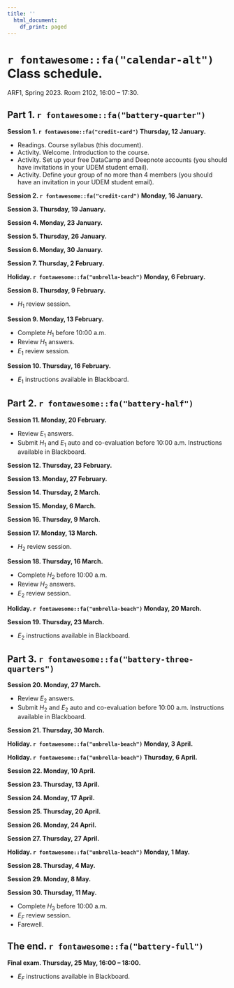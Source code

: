 ```yaml
---
title: ''
  html_document:
    df_print: paged
---
```


\newpage

# `r fontawesome::fa("calendar-alt")` Class schedule. 

ARF1, Spring 2023. Room 2102, 16:00 – 17:30.

## Part 1. `r fontawesome::fa("battery-quarter")`

**Session 1. `r fontawesome::fa("credit-card")` Thursday, 12 January.**

- Readings. Course syllabus (this document).
- Activity. Welcome. Introduction to the course.
- Activity. Set up your free DataCamp and Deepnote accounts (you should have invitations in your UDEM student email).
- Activity. Define your group of no more than 4 members (you should have an invitation in your UDEM student email).

**Session 2. `r fontawesome::fa("credit-card")` Monday, 16 January.**

<!-- - Readings. @crouhy2014essentials: Chapter 1: Risk management a helicopter view. -->
<!-- - Complementary material. @crouhy2014essentials videos: First [The Building Blocks of Risk Management.](https://youtu.be/sKMt1qzmGfU) Second [Risk Management: A Helicopter View.](https://youtu.be/PJbRtIVGdaI) -->
<!-- - Complementary material. Reading: @brealey2020principles: Chapter 26 Managing Risk. -->

**Session 3. Thursday, 19 January.**

<!-- - Readings. @crouhy2014essentials: Chapter 2: Corporate risk management a primer. -->
<!-- - Complementary material. @crouhy2014essentials video: [Corporate Risk Management: A Primer.](https://youtu.be/YWpfwi8wD4c) -->

**Session 4. Monday, 23 January.**

<!-- - Readings. @crouhy2014essentials: Chapter 2: Corporate risk management a primer. -->
<!-- - Extra marks. DataCamp project: *Introduction to DataCamp Projects* by Rasmus Bååth. Before 10:00 a.m. -->

**Session 5. Thursday, 26 January.**

<!-- - Readings. @lozanoARF: Chapter 1. Loan analysis. -->
<!-- - To know more about regression with a binary dependent variable, and references to credit risk please see @hanck2020introduction: Chapter 11. @hull2020machine: Chapter 3. Classifiers: [ROC Curves, Area under curve, classification rate, true/false positive rate.](https://youtu.be/HljSmQhLs8M) -->

**Session 6. Monday, 30 January.**

<!-- - Readings. @lozanoARF: Chapter 1 Loan analysis; Mensaje del futuro para ARF. -->
<!-- - Complementary material. Article: @alonso2021understanding. -->
<!-- - Extra marks. DataCamp course: *Credit Risk Modeling in R* by Lore Dirick. Before 10:00 a.m. -->

**Session 7. Thursday, 2 February.**

<!-- - Readings. @lozanoARF: Chapter 1. Loan analysis. -->

**Holiday. `r fontawesome::fa("umbrella-beach")` Monday, 6 February.**

**Session 8. Thursday, 9 February.**

- $H_1$ review session.

<!-- - Readings. @Hull9: Section 24.1 Credit ratings; Section 24.2 Historical default probabilities; Section 24.3 Recovery rates. -->
<!-- - Complementary material. Fictional video (warning, it has offensive language): [FrontPoint Partners confronts Morgan Stanley Risk Assessors and S&P.](https://youtu.be/Vvxbc8L4s64) -->
<!-- - Complementary material. Video: [Ethics and Trust in the Investment Profession.](https://youtu.be/azBhDSjBRS0) -->
<!-- - Complementary material. PowerPoint slides: [John C. Hull.](https://www-2.rotman.utoronto.ca/~hull/ofodslides/index.html) -->
<!-- - Extra marks. DataCamp skill track: R Programming. Before 10:00 a.m. -->

**Session 9. Monday, 13 February.**

- Complete $H_1$ before 10:00 a.m.
- Review $H_1$ answers.
- $E_1$ review session.

<!-- - Readings. @Hull9: Section 24.6 Using equity prices to estimate default probabilities; @lozanoARF: Chapter 2 The Merton model. -->
<!-- - Complementary material. Reading: @brealey2020principles: Chapter 23 Credit Risk and the Value of Corporate Debt. -->
<!-- - Complementary material. Video: [Merton Model for Credit Risk Assessment.](https://youtu.be/TjVvatkjlsM) -->

**Session 10. Thursday, 16 February.**

- $E_1$ instructions available in Blackboard.

<!-- - Readings. @Hull9: Section 24.6 Using equity prices to estimate default probabilities; @lozanoARF: Chapter 2 The Merton model. -->
<!-- - Complementary material. Video: [FRM: How d2 in Black-Scholes becomes PD in Merton model](https://youtu.be/lV0ytJYbVzc) -->
<!-- - Extra marks. DataCamp project: *Visualizing COVID-19* by Richie Cotton.  Before 10:00 a.m. -->

## Part 2. `r fontawesome::fa("battery-half")`

**Session 11. Monday, 20 February.**

- Review $E_1$ answers.
- Submit $H_1$ and $E_1$ auto and co-evaluation before 10:00 a.m. Instructions available in Blackboard.

<!-- - Readings. @Hull9: Section 24.6 Using equity prices to estimate default probabilities; @lozanoARF: Chapter 2 The Merton model. -->

**Session 12. Thursday, 23 February.**


<!-- - [International Literacy Day.](https://youtu.be/spAAxgGZ4HI) -->

**Session 13. Monday, 27 February.**



**Session 14. Thursday, 2 March.**


<!-- - [International Day of Democracy.](https://www.un.org/en/observances/democracy-day) -->
<!-- - Mention DataCamp in social media if possible. [Instructions.](https://docs.google.com/document/d/1Dv-L036CZWsZCmn9W5p0ikgetlc4GcT-NQ9Rp_HebE0/edit) -->
<!-- - Super extra marks. Individual class activity. DataCamp assessment: R Programming. -->

**Session 15. Monday, 6 March.**


<!-- - Class activity. Analysis of the Mexican economy 1/2. -->
<!-- - Readings. Look for a recent and relevant Banxico presentation: [Banxico.](https://www.banxico.org.mx/publicaciones-y-prensa/presentaciones/presentaciones-junta-gobierno.html) -->
<!-- - Complementary material. Look for the latest available videos: [Dinero y Poder.](https://www.youtube.com/watch?v=rg14j5A63Ac&list=PLrFkZrRQk9nldDbMwOJ37xgPKL2M4E6Jl) -->

**Session 16. Thursday, 9 March.**


<!-- - Class activity. Analysis of the Mexican economy 2/2. -->

**Session 17. Monday, 13 March.**

- $H_2$ review session.

<!-- - Extra marks course: [Introduction to Sustainable Finance.](https://unccelearn.org/course/view.php?id=139&page=overview) -->
<!-- - Readings. @Hull9: Section 24.8 Default correlation; @lozanoARF: Chapter 3 The Gaussian copula model. -->
<!-- - Complementary material. Video: [Random numbers following a multivariate normal distribution.](https://youtu.be/cphvhtkpKoc) -->

**Session 18. Thursday, 16 March.**

- Complete $H_2$ before 10:00 a.m.
- Review $H_2$ answers.
- $E_2$ review session.

<!-- - [International Day of Awareness on Food Loss and Waste Reduction.](https://www.un.org/en/observances/end-food-waste-day/) -->
<!-- - Readings. @Hull9: Section 24.8 Default correlation; @lozanoARF: Chapter 3 The Gaussian copula model. -->
<!-- - Complementary material. Videos from my YouTube channel: [t Copula.](https://youtu.be/XZPVnanmEtw) [Gumbel Copula.](https://youtu.be/Oq27fu86ahU) [Frank Copula.](https://youtu.be/4OOF_FTrZ3w) [Clayton Copula.](https://youtu.be/vtzkgnWjFQ4) -->
<!-- - Extra marks. DataCamp skill track: Data Visualization with R. Before 10:00 a.m. -->

**Holiday. `r fontawesome::fa("umbrella-beach")` Monday, 20 March.**


**Session 19. Thursday, 23 March.**

- $E_2$ instructions available in Blackboard.


<!-- - Readings. @Hull9: Section 24.8 Default correlation; @lozanoARF: Chapter 3 The Gaussian copula model. -->
<!-- - Complementary material. Video: [Measuring Credit Risk.](https://youtu.be/03nNzt8PyYM) -->
<!-- - To know more about copulas see @ruppert2011statistics: Chapter 8. -->

## Part 3. `r fontawesome::fa("battery-three-quarters")`

**Session 20. Monday, 27 March.**

- Review $E_2$ answers.
- Submit $H_2$ and $E_2$ auto and co-evaluation before 10:00 a.m. Instructions available in Blackboard.

<!-- - Readings. @Hull9: Section 24.8 Default correlation; @lozanoARF: Chapter 3 The Gaussian copula model. -->
<!-- - Extra marks. DataCamp skill track: Finance Fundamentals in R. Before 10:00 a.m. -->

**Session 21. Thursday, 30 March.**

**Holiday. `r fontawesome::fa("umbrella-beach")` Monday, 3 April.**

**Holiday. `r fontawesome::fa("umbrella-beach")` Thursday, 6 April.**

**Session 22. Monday, 10 April.**


<!-- - [International Day for Disaster Risk Reduction.](https://www.un.org/en/observances/disaster-reduction-day) -->

**Session 23. Thursday, 13 April.**


<!-- - [International Day for the Eradication of Poverty.](https://www.un.org/en/observances/day-for-eradicating-poverty) -->

**Session 24. Monday, 17 April.**




**Session 25. Thursday, 20 April.**

<!-- - Readings. @Hull9: Section 25.1 Credit default swaps. -->
<!-- - Complementary material. Video: [Credit Risk Transfer Mechanisms.](https://youtu.be/nEp2RfweCjs) -->

**Session 26. Monday, 24 April.**


<!-- - Readings. @Hull9: Section 25.1 Credit default swaps. -->
<!-- - Complementary material. Fictional video: [Dr. Michael Burry Betting Against the Housing Market.](https://youtu.be/dqDu1sHoIAw) -->
<!-- - Super extra marks. Individual class activity. DataCamp assessment: Data Visualization with R. -->

**Session 27. Thursday, 27 April.**

**Holiday. `r fontawesome::fa("umbrella-beach")` Monday, 1 May.**

<!-- - Readings. @Hull9: Section 25.2: Valuation of credit default swaps. -->

**Session 28. Thursday, 4 May.**


<!-- - Readings. @Hull9: Section 25.2: Valuation of credit default swaps. -->

**Session 29. Monday, 8 May.**

<!-- - Readings. @Hull9: Section 25.2: Valuation of credit default swaps. -->

**Session 30. Thursday, 11 May.**

<!-- - Time to catch up with the material. -->
<!-- - Extra marks. DataCamp skill track: Tidyverse Fundamentals with R. Before 10:00 a.m. -->

- Complete $H_3$ before 10:00 a.m.
- $E_F$ review session.
- Farewell.

## The end. `r fontawesome::fa("battery-full")`

**Final exam. Thursday, 25 May, 16:00 – 18:00.**

- $E_F$ instructions available in Blackboard.


\newpage